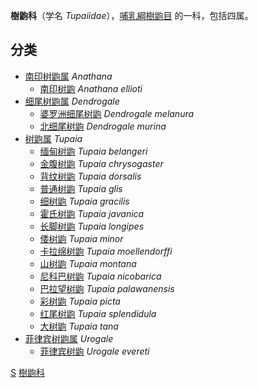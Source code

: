 {{Automatic taxobox
| taxon = Tupaiidae
| authority = 
| image = Anathana ellioti.jpg
| subdivision_ranks = [[屬|屬]]
| subdivision = 见内文。
}}

'''樹鼩科'''（学名 ''Tupaiidae''），[[哺乳綱|哺乳綱]][[樹鼩目|樹鼩目]] 的一科，包括四属。

==分类==
* [[南印树鼩属|南印树鼩属]] ''Anathana''
** [[南印树鼩|南印树鼩]] ''Anathana ellioti''
* [[细尾树鼩属|细尾树鼩属]] ''Dendrogale''
** [[婆罗洲细尾树鼩|婆罗洲细尾树鼩]] ''Dendrogale melanura''
** [[北细尾树鼩|北细尾树鼩]] ''Dendrogale murina''
* [[树鼩属|树鼩属]] ''Tupaia''
** [[缅甸树鼩|缅甸树鼩]] ''Tupaia belangeri''
** [[金腹树鼩|金腹树鼩]] ''Tupaia chrysogaster''
** [[背纹树鼩|背纹树鼩]] ''Tupaia dorsalis''
** [[普通树鼩|普通树鼩]] ''Tupaia glis''
** [[细树鼩|细树鼩]] ''Tupaia gracilis''
** [[霍氏树鼩|霍氏树鼩]] ''Tupaia javanica''
** [[长脚树鼩|长脚树鼩]] ''Tupaia longipes''
** [[倭树鼩|倭树鼩]] ''Tupaia minor''
** [[卡拉绵树鼩|卡拉绵树鼩]] ''Tupaia moellendorffi''
** [[山树鼩|山树鼩]] ''Tupaia montana''
** [[尼科巴树鼩|尼科巴树鼩]] ''Tupaia nicobarica''
** [[巴拉望树鼩|巴拉望树鼩]] ''Tupaia palawanensis''
** [[彩树鼩|彩树鼩]] ''Tupaia picta''
** [[红尾树鼩|红尾树鼩]] ''Tupaia splendidula''
** [[大树鼩|大树鼩]] ''Tupaia tana''
* [[菲律宾树鼩属|菲律宾树鼩属]] ''Urogale''
** [[菲律宾树鼩|菲律宾树鼩]] ''Urogale evereti''
{{靈長總目|E.}}
{{Taxonbar|from=Q1184603}}

[[Category:樹鼩目|S]]
[[Category:樹鼩科|]]